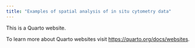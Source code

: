 ```yaml
---
title: "Examples of spatial analysis of in situ cytometry data"
---
```


This is a Quarto website.

To learn more about Quarto websites visit <https://quarto.org/docs/websites>.
